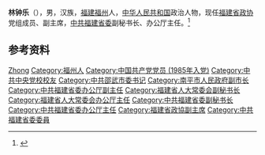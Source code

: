 '''林钟乐'''（{{bd|1960年|12月|}}），男，汉族，[[福建|福建]][[福州|福州]]人，[[中华人民共和国|中华人民共和国]]政治人物，现任[[福建省政协|福建省政协]]党组成员、副主席，[[中共福建省委|中共福建省委]]副秘书长、办公厅主任。<ref>{{Cite web|title=许维泽、林钟乐当选福建省政协副主席(图 简历)|url=http://district.ce.cn/newarea/sddy/202001/14/t20200114_34120688_1.shtml|accessdate=2020-07-02|work=中国经济网}}</ref>

== 参考资料 ==
{{reflist}}

{{福建省领导人}}

{{Authority control}}
{{DEFAULTSORT:Lin林}}
[[Category:林姓|Zhong]]
[[Category:福州人|Category:福州人]]
[[Category:中国共产党党员_(1985年入党)|Category:中国共产党党员 (1985年入党)]]
[[Category:中共中央党校校友|Category:中共中央党校校友]]
[[Category:中共邵武市委书记|Category:中共邵武市委书记]]
[[Category:南平市人民政府副市长|Category:南平市人民政府副市长]]
[[Category:中共福建省委办公厅副主任|Category:中共福建省委办公厅副主任]]
[[Category:福建省人大常委会副秘书长|Category:福建省人大常委会副秘书长]]
[[Category:福建省人大常委会办公厅主任|Category:福建省人大常委会办公厅主任]]
[[Category:中共福建省委副秘书长|Category:中共福建省委副秘书长]]
[[Category:中共福建省委办公厅主任|Category:中共福建省委办公厅主任]]
[[Category:福建省政協副主席|Category:福建省政協副主席]]
[[Category:中共福建省委委員|Category:中共福建省委委員]]

{{中国人物小作品}}